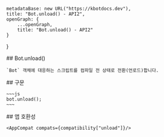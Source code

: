 
    metadataBase: new URL("https://kbotdocs.dev"),
    title: "Bot.unload() - API2",
    openGraph: {
        ...openGraph,
        title: "Bot.unload() - API2"
    }
}

<Section>
    ## Bot.unload()

    `Bot` 객체에 대응하는 스크립트를 컴파일 전 상태로 전환(언로드)합니다.
</Section>
<Section>
    ## 구문

    ~~~js
    bot.unload();
    ~~~
</Section>
<Section>
    ## 앱 호환성

    <AppCompat compats={compatibility["unload"]}/>
</Section>